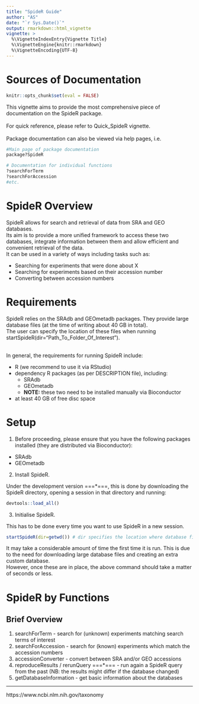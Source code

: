 ```yaml
---
title: "SpideR Guide"
author: "AS"
date: "`r Sys.Date()`"
output: rmarkdown::html_vignette
vignette: >
  %\VignetteIndexEntry{Vignette Title}
  %\VignetteEngine{knitr::rmarkdown}
  %\VignetteEncoding{UTF-8}
---
```



# Sources of Documentation

```r
knitr::opts_chunk$set(eval = FALSE)
```

This vignette aims to provide the most comprehensive piece of documentation on the SpideR package.  
<br>
For quick reference, please refer to Quick_SpideR vignette.  
<br>
Package documentation can also be viewed via help pages, i.e.  
```r
#Main page of package documentation
package?SpideR

# Documentation for individual functions
?searchForTerm
?searchForAccession
#etc.
```


# SpideR Overview

SpideR allows for search and retrieval of data from SRA and GEO databases.  
Its aim is to provide a more unified framework to access these two databases, integrate information between them and allow efficient and convenient retrieval of the data.  
It can be used in a variety of ways including tasks such as:  

- Searching for experiments that were done about X  
- Searching for experiments based on their accession number  
- Converting between accession numbers  

# Requirements

SpideR relies on the SRAdb and GEOmetadb packages. They provide large database files (at the time of writing about 40 GB in total).  
The user can specify the location of these files when running startSpideR(dir="Path_To_Folder_Of_Interest").  

<br>
In general, the requirements for running SpideR include:  

- R (we recommend to use it via RStudio)  
- dependency R packages (as per DESCRIPTION file), including:  
    * SRAdb  
    * GEOmetadb 
    * **NOTE:** these two need to be installed manually via Bioconductor  
- at least 40 GB of free disc space  


# Setup

1. Before proceeding, please ensure that you have the following packages installed (they are distributed via Bioconductor):

- SRAdb
- GEOmetadb

2. Install SpideR.

Under the development version ===*===, this is done by downloading the SpideR directory, opening a session in that directory and running:
```r
devtools::load_all()
```


3. Initialise SpideR.

This has to be done every time you want to use SpideR in a new session.

```r
startSpideR(dir=getwd()) # dir specifies the location where database files will be stored
```


It may take a considerable amount of time the first time it is run. This is due to the need for downloading large database files and creating an extra custom database.  
However, once these are in place, the above command should take a matter of seconds or less.  

# SpideR by Functions

## Brief Overview

1. searchForTerm - search for (unknown) experiments matching search terms of interest
2. searchForAccession - search for (known) experiments which match the accession numbers
3. accessionConverter - convert between SRA and/or GEO accessions
4. reproduceResults / rerunQuery ===*=== - run again a SpideR query from the past (NB: the results might differ if the database changed)
5. getDatabaseInformation - get basic information about the databases





-------



https://www.ncbi.nlm.nih.gov/taxonomy 
